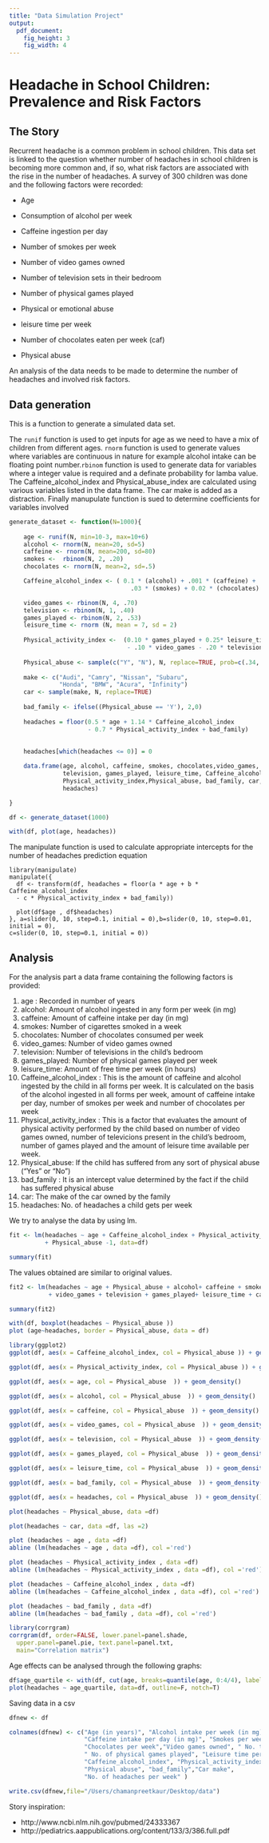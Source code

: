 ```yaml
---
title: "Data Simulation Project"
output:
  pdf_document:
    fig_height: 3
    fig_width: 4
---
```

# Headache in School Children: Prevalence and Risk Factors

## The Story

Recurrent headache is a common problem in school children. This data set is linked to the question whether number of headaches in school children is becoming more common and, if so, what risk factors are associated with the rise in the number of headaches. A survey of 300 children was done and the following factors were recorded: 

* Age

* Consumption of alcohol per week

* Caffeine ingestion per day

* Number of smokes per week

* Number of video games owned

* Number of television sets in their bedroom

* Number of physical games played

* Physical or emotional abuse

* leisure time per week

* Number of chocolates eaten per week (caf)

* Physical abuse 

An analysis of the data needs to be made to determine the number of headaches and involved risk factors.

## Data generation

This is a function to generate a simulated data set.

The `runif` function is used to get inputs for age as we need to have a mix of children from different ages. `rnorm` function is used to generate values where variables are continuous in nature for example alcohol intake can be floating point number.`rbinom` function is used to generate data for variables where a integer value is required and a definate probability for lamba value. The Caffeine_alcohol_index and Physical_abuse_index are calculated using various variables listed in the data frame. The car make is added as a distraction. Finally manupulate function is sued to determine coefficients for variables involved 

```r

generate_dataset <- function(N=1000){
  
    age <- runif(N, min=10-3, max=10+6)
    alcohol <- rnorm(N, mean=20, sd=5)
    caffeine <- rnorm(N, mean=200, sd=80)
    smokes <-  rbinom(N, 2, .20)
    chocolates <- rnorm(N, mean=2, sd=.5)

    Caffeine_alcohol_index <- ( 0.1 * (alcohol) + .001 * (caffeine) + 
                                  .03 * (smokes) + 0.02 * (chocolates) )

    video_games <- rbinom(N, 4, .70)
    television <- rbinom(N, 1, .40)
    games_played <- rbinom(N, 2, .53)
    leisure_time <- rnorm (N, mean = 7, sd = 2)
    
    Physical_activity_index <-  (0.10 * games_played + 0.25* leisure_time 
                                 - .10 * video_games - .20 * television) 
    
    Physical_abuse <- sample(c("Y", "N"), N, replace=TRUE, prob=c(.34, .66))
    
    make <- c("Audi", "Camry", "Nissan", "Subaru", 
              "Honda", "BMW", "Acura", "Infinity")
    car <- sample(make, N, replace=TRUE)
    
    bad_family <- ifelse((Physical_abuse == 'Y'), 2,0) 
    
    headaches = floor(0.5 * age + 1.14 * Caffeine_alcohol_index 
                      - 0.7 * Physical_activity_index + bad_family)
    
    
    headaches[which(headaches <= 0)] = 0

    data.frame(age, alcohol, caffeine, smokes, chocolates,video_games, 
               television, games_played, leisure_time, Caffeine_alcohol_index, 
               Physical_activity_index,Physical_abuse, bad_family, car, 
               headaches)

}

df <- generate_dataset(1000)

with(df, plot(age, headaches))

```

The manipulate function is used to calculate appropriate intercepts for the number of headaches prediction equation

```
library(manipulate)
manipulate({ 
  df <- transform(df, headaches = floor(a * age + b * Caffeine_alcohol_index 
  - c * Physical_activity_index + bad_family))
  
  plot(df$age , df$headaches)
}, a=slider(0, 10, step=0.1, initial = 0),b=slider(0, 10, step=0.01, initial = 0), 
c=slider(0, 10, step=0.1, initial = 0))
```


## Analysis

For the analysis part a data frame containing the following factors is provided:

1. age : Recorded in number of years
2. alcohol: Amount of alcohol ingested in any form per week (in mg)
3. caffeine: Amount of caffeine intake per day (in mg)
4. smokes: Number of cigarettes smoked in a week
5. chocolates: Number of chocolates consumed per week 
6. video_games: Number of video games owned
7. television: Number of televisions in the child's bedroom
8. games_played: Number of physical games played per week
9. leisure_time: Amount of free time per week (in hours)
10. Caffeine_alcohol_index : This is the amount of caffeine and alcohol ingested by the child in all forms per week. It is calculated on the basis of the alcohol ingested in all forms per week, amount of caffeine intake per day, number of smokes per week and number of chocolates per week
11. Physical_activity_index :  This is a factor that evaluates the amount of physical activity performed by the child based on number of video games owned, number of televicions present in the child's bedroom, number of games played and the amount of leisure time available per week. 
12. Physical_abuse: If the child has suffered from any sort of physical abuse ("Yes" or "No")
13. bad_family : It is an intercept value determined by the fact if the child has suffered physical abuse
14. car: The make of the car owned by the family
15. headaches: No. of headaches a child gets per week

We try to analyse the data by using lm. 

```r

fit <- lm(headaches ~ age + Caffeine_alcohol_index + Physical_activity_index 
          + Physical_abuse -1, data=df)

summary(fit)
```

The values obtained are similar to original values.

```r
fit2 <- lm(headaches ~ age + Physical_abuse + alcohol+ caffeine + smokes + chocolates 
           + video_games + television + games_played+ leisure_time + car -1, data=df)

summary(fit2)
```

```r

with(df, boxplot(headaches ~ Physical_abuse ))
plot (age~headaches, border = Physical_abuse, data = df)

library(ggplot2)
ggplot(df, aes(x = Caffeine_alcohol_index, col = Physical_abuse )) + geom_density()

ggplot(df, aes(x = Physical_activity_index, col = Physical_abuse )) + geom_density()

ggplot(df, aes(x = age, col = Physical_abuse  )) + geom_density()

ggplot(df, aes(x = alcohol, col = Physical_abuse  )) + geom_density()

ggplot(df, aes(x = caffeine, col = Physical_abuse  )) + geom_density()

ggplot(df, aes(x = video_games, col = Physical_abuse  )) + geom_density()

ggplot(df, aes(x = television, col = Physical_abuse  )) + geom_density()

ggplot(df, aes(x = games_played, col = Physical_abuse  )) + geom_density()

ggplot(df, aes(x = leisure_time, col = Physical_abuse  )) + geom_density()

ggplot(df, aes(x = bad_family, col = Physical_abuse  )) + geom_density()

ggplot(df, aes(x = headaches, col = Physical_abuse  )) + geom_density()

plot(headaches ~ Physical_abuse, data =df)

plot(headaches ~ car, data =df, las =2)

plot (headaches ~ age , data =df)
abline (lm(headaches ~ age , data =df), col ='red')

plot (headaches ~ Physical_activity_index , data =df)
abline (lm(headaches ~ Physical_activity_index , data =df), col ='red')

plot (headaches ~ Caffeine_alcohol_index , data =df)
abline (lm(headaches ~ Caffeine_alcohol_index , data =df), col ='red')

plot (headaches ~ bad_family , data =df)
abline (lm(headaches ~ bad_family , data =df), col ='red')

library(corrgram)
corrgram(df, order=FALSE, lower.panel=panel.shade,
  upper.panel=panel.pie, text.panel=panel.txt,
  main="Correlation matrix")
```

Age effects can be analysed through the following graphs:

```r

df$age_quartile <- with(df, cut(age, breaks=quantile(age, 0:4/4), labels=1:4))
plot(headaches ~ age_quartile, data=df, outline=F, notch=T)
```

Saving data in a csv

```r
dfnew <- df

colnames(dfnew) <- c("Age (in years)", "Alcohol intake per week (in mg)", 
                     "Caffeine intake per day (in mg)", "Smokes per week", 
                     "Chocolates per week","Video games owned", " No. tv sets in bedroom", 
                     " No. of physical games played", "Leisure time per week (in hours)",
                     "Caffeine_alcohol_index", "Physical_activity_index", 
                     "Physical abuse", "bad_family","Car make",
                     "No. of headaches per week" )

write.csv(dfnew,file="/Users/chamanpreetkaur/Desktop/data")
```

Story inspiration:

* http://www.ncbi.nlm.nih.gov/pubmed/24333367
* http://pediatrics.aappublications.org/content/133/3/386.full.pdf
